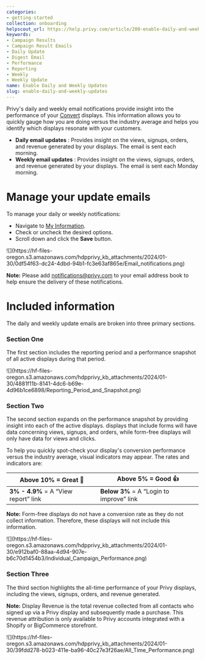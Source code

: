 ```yaml
---
categories:
- getting-started
collection: onboarding
helpscout_url: https://help.privy.com/article/200-enable-daily-and-weekly-updates
keywords:
- Campaign Results
- Campaign Result Emails
- Daily Update
- Digest Email
- Performance
- Reporting
- Weekly
- Weekly Update
name: Enable Daily and Weekly Updates
slug: enable-daily-and-weekly-updates
---
```

Privy's daily and weekly email notifications provide insight into the
performance of your [Convert](https://www.privy.com/convert) displays. This
information allows you to quickly gauge how you are doing versus the industry
average and helps you identify which displays resonate with your customers.

  * **Daily email updates** : Provides insight on the views, signups, orders, and revenue generated by your displays. The email is sent each morning. 
  * **Weekly email updates** : Provides insight on the views, signups, orders, and revenue generated by your displays. The email is sent each Monday morning. 

# Manage your update emails

To manage your daily or weekly notifications:

  * Navigate to [My Information](https://dashboard.privy.com/settings/info). 
  * Check or uncheck the desired options. 
  * Scroll down and click the **Save** button. 

![](https://hf-files-
oregon.s3.amazonaws.com/hdpprivy_kb_attachments/2024/01-30/0df54f63-dc24-4dbd-94b1-fc3e63af865e/Email_notifications.png)

**Note:** Please add [notifications@privy.com](mailto:notifications@privy.com)
to your email address book to help ensure the delivery of these notifications.

# Included information

The daily and weekly update emails are broken into three primary sections.

### Section One

The first section includes the reporting period and a performance snapshot of
all active displays during that period.

![](https://hf-files-
oregon.s3.amazonaws.com/hdpprivy_kb_attachments/2024/01-30/4881f11b-8141-4dc6-b69e-4d96b1ce6898/Reporting_Period_and_Snapshot.png)

### Section Two

The second section expands on the performance snapshot by providing insight
into each of the active displays. displays that include forms will have data
concerning views, signups, and orders, while form-free displays will only have
data for views and clicks.

To help you quickly spot-check your display's conversion performance versus
the industry average, visual indicators may appear. The rates and indicators
are:

**Above 10%** = Great 🌟 | **Above 5%** = Good 👍   
---|---  
**3% - 4.9%** = A “View report” link| **Below 3%** = A “Login to improve” link  
  
**Note:** Form-free displays do not have a conversion rate as they do not
collect information. Therefore, these displays will not include this
information.

![](https://hf-files-
oregon.s3.amazonaws.com/hdpprivy_kb_attachments/2024/01-30/e912baf0-88aa-4d94-907e-b6c70d1454b3/Individual_Campaign_Performance.png)

### Section Three

The third section highlights the all-time performance of your Privy displays,
including the views, signups, orders, and revenue generated.

**Note:** Display Revenue is the total revenue collected from all contacts who
signed up via a Privy display and subsequently made a purchase. This revenue
attribution is only available to Privy accounts integrated with a Shopify or
BigCommerce storefront.

![](https://hf-files-
oregon.s3.amazonaws.com/hdpprivy_kb_attachments/2024/01-30/39fdd278-b023-411e-ba96-40c27e3f26ae/All_Time_Performance.png)

​

